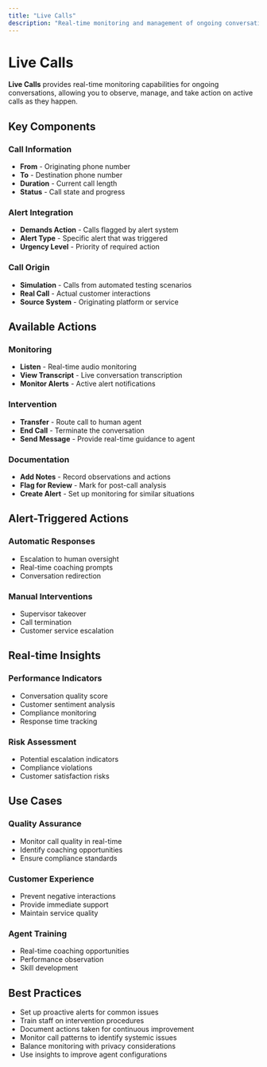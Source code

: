 ```yaml
---
title: "Live Calls"
description: "Real-time monitoring and management of ongoing conversations"
---
```


# Live Calls

**Live Calls** provides real-time monitoring capabilities for ongoing conversations, allowing you to observe, manage, and take action on active calls as they happen.

## Key Components

### Call Information
- **From** - Originating phone number
- **To** - Destination phone number
- **Duration** - Current call length
- **Status** - Call state and progress

### Alert Integration
- **Demands Action** - Calls flagged by alert system
- **Alert Type** - Specific alert that was triggered
- **Urgency Level** - Priority of required action

### Call Origin
- **Simulation** - Calls from automated testing scenarios
- **Real Call** - Actual customer interactions
- **Source System** - Originating platform or service

## Available Actions

### Monitoring
- **Listen** - Real-time audio monitoring
- **View Transcript** - Live conversation transcription
- **Monitor Alerts** - Active alert notifications

### Intervention
- **Transfer** - Route call to human agent
- **End Call** - Terminate the conversation
- **Send Message** - Provide real-time guidance to agent

### Documentation
- **Add Notes** - Record observations and actions
- **Flag for Review** - Mark for post-call analysis
- **Create Alert** - Set up monitoring for similar situations

## Alert-Triggered Actions

### Automatic Responses
- Escalation to human oversight
- Real-time coaching prompts
- Conversation redirection

### Manual Interventions
- Supervisor takeover
- Call termination
- Customer service escalation

## Real-time Insights

### Performance Indicators
- Conversation quality score
- Customer sentiment analysis
- Compliance monitoring
- Response time tracking

### Risk Assessment
- Potential escalation indicators
- Compliance violations
- Customer satisfaction risks

## Use Cases

### Quality Assurance
- Monitor call quality in real-time
- Identify coaching opportunities
- Ensure compliance standards

### Customer Experience
- Prevent negative interactions
- Provide immediate support
- Maintain service quality

### Agent Training
- Real-time coaching opportunities
- Performance observation
- Skill development

## Best Practices

- Set up proactive alerts for common issues
- Train staff on intervention procedures
- Document actions taken for continuous improvement
- Monitor call patterns to identify systemic issues
- Balance monitoring with privacy considerations
- Use insights to improve agent configurations